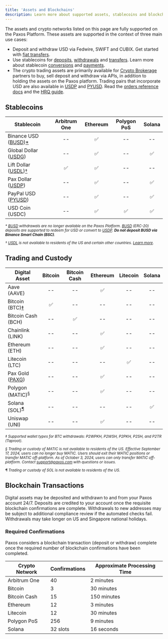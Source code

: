 ```yaml
---
title: 'Assets and Blockchains'
description: Learn more about supported assets, stablecoins and blockchains.
---
```


[Crypto Brokerage]: https://paxos.com/crypto-brokerage/
[PYUSD]: /guides/stablecoin/pyusd
[USDP]: /guides/stablecoin/usdp
[USDL]: https://docs.liftdollar.com/index.html
[PAXG]: https://paxos.com/paxgold/
[BUSD]: /guides/stablecoin/busd
[USDG]: /guides/stablecoin/usdg
[payments]: payments
[deposits]: /api-reference/endpoints/deposit-addresses
[withdrawals]: /api-reference/endpoints/crypto-withdrawals
[conversions]: /guides/developer/convert
[fiat]: /guides/developer/fiat-transfers
[transfers]: /api-reference/endpoints/transfers
[orders reference docs]: /api-reference/endpoints/orders
[HRQ guide]: /guides/crypto-brokerage/quotes/index
[Learn more]: https://liftdollar.com/terms-and-conditions/

The assets and crypto networks listed on this page are fully supported on the Paxos Platform.
These assets are supported in the context of three main use cases:

- Deposit and withdraw USD via Fedwire, SWIFT and CUBIX. Get started with [fiat transfers][fiat].
- Use stablecoins for [deposits], [withdrawals] and [transfers]. Learn more about stablecoin [conversions] and [payments].
- The crypto trading assets are primarily available for [Crypto Brokerage] partners to buy, sell deposit and withdraw via APIs, in addition to holding the assets on the Paxos platform. Trading pairs that incorporate USD are also available in [USDP] and [PYUSD]. Read the [orders reference docs] and the [HRQ guide].

## Stablecoins

| Stablecoin | Arbitrum One | Ethereum | Polygon PoS | Solana |
| --- | :---: |:---: | :---: | :---: |
| Binance USD ([BUSD])[\*](#busd-restrictions) | -- | ✅ | -- | -- |
| Global Dollar ([USDG]) | -- | ✅  | -- | ✅ |
| Lift Dollar ([USDL])[†](#usdl-restrictions) | ✅ | ✅ | -- | -- |
| Pax Dollar ([USDP]) | -- | ✅ | -- | ✅ |
| PayPal USD ([PYUSD]) | -- | ✅ | -- | ✅ |
| USD Coin (USDC) | -- | ✅ | ✅ | ✅ |

<small id="busd-restrictions">
<em>

\* [BUSD] withdrawals are no longer available on the Paxos Platform. [BUSD] (ERC-20) deposits are supported to redeem for USD or convert to [USDP]. **Do not deposit BUSD via Binance Smart Chain (BSC)**.

</em>
</small>

<small id="usdl-restrictions">
<em>

† [USDL] is not available to residents of the US and certain other countries. [Learn more].

</em>
</small>

## Trading and Custody

| Digital Asset | Bitcoin | Bitcoin Cash | Ethereum | Litecoin | Solana |
| --- | :---: | :---: | :---: | :---: | :---: |
| Aave (AAVE) | -- | -- | ✅ | -- | -- |
| Bitcoin (BTC)[‡](#btc) | ✅ | -- | -- | -- | -- |
| Bitcoin Cash (BCH) | -- | ✅ | -- | -- | -- |
| Chainlink (LINK) | -- | -- | ✅ | -- | -- |
| Ethereum (ETH) | -- | -- | ✅ | -- | -- |
| Litecoin (LTC) | -- | -- | -- | ✅ | -- |
| Pax Gold ([PAXG]) | -- | -- | ✅ | -- | -- |
| Polygon (MATIC)<sup>[§](#matic)</sup> | -- | -- | ✅ | -- | -- |
| Solana (SOL)<sup>[¶](#sol)</sup> | -- | -- | -- | -- | ✅ |
| Uniswap (UNI) | -- | -- | ✅ | -- | -- |

<small id="btc">
<em>

‡ Supported wallet types for BTC withdrawals: P2WPKH, P2WSH, P2PKH, P2SH, and P2TR (Taproot).

</em>
</small>

<small id="matic">
<em>

§ Trading or custody of MATIC is not available to residents of the US.
Effective September 17, 2024, users can no longer buy MATIC.
Users should exit their MATIC positions or transfer MATIC off-platform.
As of October 3, 2024, users can only transfer MATIC off-platform.
Contact support@paxos.com with questions or issues.

</em>
</small>

<small id="sol">
<em>

¶ Trading or custody of SOL is not available to residents of the US.

</em>
</small>

## Blockchain Transactions

Digital assets may be deposited and withdrawn to and from your Paxos account 24/7.
Deposits are credited to your account once the requisite blockchain confirmations are complete.
Withdrawals to new addresses may be subject to additional compliance review if the automated checks fail.
Withdrawals may take longer on US and Singapore national holidays.

### Required Confirmations

Paxos considers a blockchain transaction (deposit or withdraw) complete once the required number of blockchain confirmations have been completed.

| Crypto Network | Confirmations | Approximate Processing Time |
| --- | --- | --- |
| Arbitrum One | 40 | 2 minutes |
| Bitcoin | 3 | 30 minutes |
| Bitcoin Cash | 15 | 150 minutes |
| Ethereum | 12 | 3 minutes |
| Litecoin | 12 | 30 minutes |
| Polygon PoS | 256 | 9 minutes |
| Solana | 32 slots | 16 seconds |
